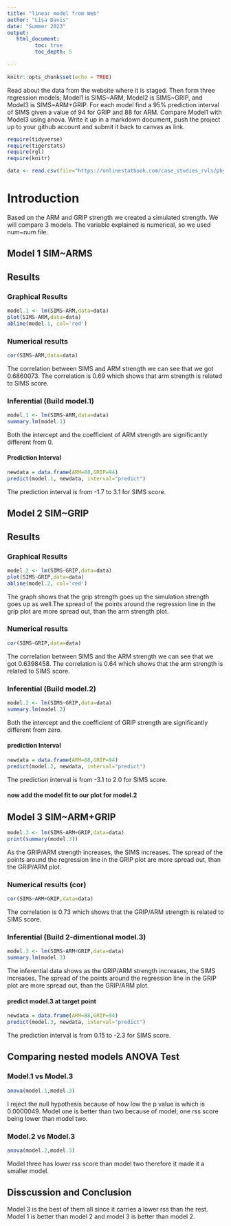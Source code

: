 ```yaml
---
title: "linear model from Web"
author: "Lisa Davis"
date: "Summer 2023"
output:
   html_document:
         toc: true
         toc_depth: 5
        
---
```


```r
knitr::opts_chunk$set(echo = TRUE)
```

Read about the data from the website where it is staged.  Then form three regression models; Model1 is SIMS~ARM, Model2 is SIMS~GRIP, and Model3 is SIMS~ARM+GRIP. For each model find a 95% prediction interval of SIMS given a value of 94  for GRIP and 88 for ARM. Compare Model1 with Model3 using anova. Write it up in a markdown document, push the project up to your github account and submit it back to canvas as link. 

 


```r
require(tidyverse)
require(tigerstats)
require(rgl)
require(knitr)

```

```r
data <- read.csv(file="https://onlinestatbook.com/case_studies_rvls/physical_strength/data.txt",sep="",header=TRUE)  

```

# Introduction

Based on the ARM and GRIP strength we created a simulated strength. We will compare 3 models. The variable explained is numerical, so we used num~num file.


## Model 1 SIM~ARMS

## Results
### Graphical Results

```r
model.1 <- lm(SIMS~ARM,data=data)
plot(SIMS~ARM,data=data)
abline(model.1, col='red')
```



### Numerical results

```r
cor(SIMS~ARM,data=data)
```

The correlation between SIMS and ARM strength we can see that we got 0.6860073.
The correlation is 0.69 which shows that arm strength is related to SIMS score.

### Inferential  (Build model.1)

```r
model.1 <- lm(SIMS~ARM,data=data)
summary.lm(model.1)
```

Both the intercept and the coefficient of ARM strength are significantly different from 0.

#### Prediction Interval

```r
newdata = data.frame(ARM=88,GRIP=94)
predict(model.1, newdata, interval="predict")
```

The prediction interval is from -1.7 to 3.1 for SIMS score.

## Model 2 SIM~GRIP

## Results
### Graphical Results

```r
model.2 <- lm(SIMS~GRIP,data=data)
plot(SIMS~GRIP,data=data)
abline(model.2, col='red')
```

The graph shows that the grip strength goes up the simulation strength goes up as well.The spread of the points around the regression line in the grip plot are more spread out, than the arm strength plot.


### Numerical results 

```r
cor(SIMS~GRIP,data=data)
```

The correlation between SIMS and the ARM strength we can see that we got 0.6398458.
The correlation is 0.64 which shows that the arm strength is related to SIMS score.

### Inferential  (Build model.2)

```r
model.2 <- lm(SIMS~GRIP,data=data)
summary.lm(model.2)
```

Both the intercept and the coefficient of GRIP strength are significantly different from zero.

#### prediction Interval

```r
newdata = data.frame(ARM=88,GRIP=94)
predict(model.2, newdata, interval="predict")
```

The prediction interval is from -3.1 to 2.0 for SIMS score.

#### now add the model fit to our plot for model.2
  


## Model 3 SIM~ARM+GRIP

```r
model.3 <- lm(SIMS~ARM+GRIP,data=data)
print(summary(model.3))
```

As the GRIP/ARM strength increases, the SIMS increases. The spread of the points around the regression line in the GRIP plot are more spread out, than the GRIP/ARM plot.

### Numerical results (cor)

```r
cor(SIMS~ARM+GRIP,data=data)
```

The correlation is 0.73 which shows that the GRIP/ARM strength is related to SIMS score.
  
### Inferential  (Build 2-dimentional model.3)

```r
model.3 <- lm(SIMS~ARM+GRIP,data=data)
summary.lm(model.3)
```

The inferential data shows as the GRIP/ARM strength increases, the SIMS increases. The spread of the points around the regression line in the GRIP plot are more spread out, than the GRIP/ARM plot.

#### predict model.3 at target point

```r
newdata = data.frame(ARM=88,GRIP=94)
predict(model.3, newdata, interval="predict")
```
The prediction interval is from 0.15 to -2.3 for SIMS score.

## Comparing nested models ANOVA Test

### Model.1 vs Model.3

```r
anova(model.1,model.3)
```

I reject the null hypothesis because of how low the p value is which is 0.0000049. Model one is better than two because of model; one rss score being lower than model two.

### Model.2 vs Model.3

```r
anova(model.2,model.3)
```

Model three has lower rss score than model two therefore it made it a smaller model.

## Disscussion and Conclusion

Model 3 is the best of them all since it carries a lower rss than the rest. Model 1 is better than model 2 and model 3 is better than model 2.



